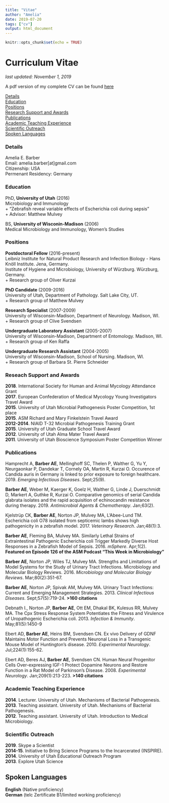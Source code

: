 ```yaml
---
title: "Vitae"
author: "Amelia"
date: 2019-07-20
tags: ["cv"]
output: html_document
---
```


```r
knitr::opts_chunk$set(echo = TRUE)
```

# Curriculum Vitae

*last updated: November 1, 2019*

A pdf version of my complete CV can be found [here](/top/vitae_files/CV.pdf)\

[Details](#Details)<br>
[Education](#Education)<br>
[Positions](#Positions)<br>
[Research Support and Awards](#Awards)<br>
[Publications](#Publications)<br>
[Academic Teaching Experience](#Teaching)<br>
[Scientific Outreach](#Outreach)<br>
[Spoken Languages](#Languages)


### Details {#Details}
Amelia E. Barber<br>
Email: amelia.barber[at]gmail.com<br>
Citizenship: USA<br>
Permenant Residency: Germany<br>

### Education {#Education}
PhD, **University of Utah** (2016)<br>
Microbiology and Immunology<br>
+ "Zebrafish reveal variable effects of Escherichia coli during sepsis"<br>
+ Advisor: Matthew Mulvey

BS, **University of Wisconin-Madison** (2006)<br>
Medical Microbiology and Immunology, Women's Studies

### Positions
**Postdoctoral Fellow** (2016-present)<br>
Leibniz Institute for Natural Product Research and Infection Biology -  Hans Knöll Institute. Jena, Germany.<br>
Institute of Hygiene and Microbiology, University of Würzburg. Würzburg, Germany.<br>
+ Research group of Oliver Kurzai

**PhD Candidate** (2009-2016)<br>
University of Utah, Department of Pathology. Salt Lake City, UT.<br>
+ Research group of Matthew Mulvey

**Research Specialist** (2007-2009)<br>
University of Wisconsin-Madison, Department of Neurology. Madison, WI.<br>
+ Research group of Clive Svendsen

**Undergraduate Laboratory Assistant** (2005-2007)<br>
University of Wisconsin-Madison, Department of Entomology. Madison, WI.<br>
+ Research group of Ken Raffa

**Undergraduate Research Assistant** (2004-2005)<br>
University of Wisconsin-Madison, School of Nursing. Madison, WI.<br>
+ Research group of Barbara St. Pierre Schneider


### Reseach Support and Awards {#Awards}
**2018**. International Society for Human and Animal Mycology Attendance Grant <br>
**2017**. European Confederation of Medical Mycology Young Investigators Travel Award <br>
**2015**. University of Utah Microbial Pathogenesis Poster Competition, 1st place <br>
**2015**. ASM Richard and Mary Finkelstein Travel Award <br>
**2012-2014**. NIAID T-32 Microbial Pathogenesis Training Grant <br>
**2015**. University of Utah Graduate School Travel Award <br>
**2012**. University of Utah Alma Mater Travel Award <br>
**2011**. University of Utah Bioscience Symposium Poster Competition Winner

### Publications {#Publications}
Hamprecht A, **Barber AE**, Mellinghoff SC, Thelen P, Walther G, Yu Y, Neurgaonkar P, Dandekar T, Cornely OA, Martin R, Kurzai O. Occurence of Candida auris in Germany is linked to prior exposure to foreign healthcare. 2019. *Emerging Infectious Diseases*. Sept;25(9).

**Barber AE**, Weber M, Kaerger K, Goelz H, Walther G, Linde J, Duerschmidt D, Markert A, Guthke R, Kurzai O. Comparative genomics of serial Candida glabrata isolates and the rapid acquisition of echinocandin resistance during therapy. 2019. *Antimicrobial Agents & Chemotherapy*. Jan;63(2).

Kjelstrüp CK, **Barber AE**, Norton JP, Mulvey MA, L’Abee-Lund TM. Escherichia coli O78 isolated from septicemic lambs shows high pathogenicity in a zebrafish model. 2017. *Veterinary Research*. Jan;48(1):3.

**Barber AE**, Fleming BA, Mulvey MA. Similarly Lethal Strains of Extraintestinal Pathogenic Escherichia coli Trigger Markedly Diverse Host Responses in a Zebrafish Model of Sepsis. 2016. *mSphere*. Apr;1(2). **Featured on Episode 126 of the ASM Podcast “This Week in Microbiology”**

**Barber AE**, Norton JP, Wiles TJ, Mulvey MA. Strengths and Limitations of Model Systems for the Study of Urinary Tract Infections. Microbiology and Molecular Biology Reviews. 2016. *Microbiology and Molecular Biology Reviews*. Mar;80(2):351-67.

**Barber AE**, Norton JP, Spivak AM, Mulvey MA. Urinary Tract Infections: Current and Emerging Management Strategies. 2013. *Clinical Infectious Diseases*. Sept;57(5):719-24. **>160 citations**

Debnath I., Norton JP, **Barber AE**, Ott EM, Dhakal BK, Kulesus RR, Mulvey MA. The Cpx Stress Response System Potentiates the Fitness and Virulence of Uropathogenic Escherichia coli. 2013. *Infection & Immunity*. May;81(5):1450-9

Ebert AD, **Barber AE**, Heins BM, Svendsen CN. Ex vivo Delivery of GDNF Maintains Motor Function and Prevents Neuronal Loss in a Transgenic Mouse Model of Huntington’s disease. 2010. *Experimental Neurology*. Jul;224(1):155-62. 

Ebert AD, Beres AJ, **Barber AE**, Svendsen CN. Human Neural Progenitor Cells Over-expressing IGF-1 Protect Dopamine Neurons and Restore Function in a Rat Model of Parkinson's Disease. 2008. *Experimental Neurology*. Jan;209(1):213-223. **>140 citations**

### Academic Teaching Experience {#Teaching}

**2014**. Lecturer. University of Utah. Mechanisms of Bacterial Pathogenesis.<br>
**2013**. Teaching assistant. University of Utah. Mechanisms of Bacterial Pathogenesis.<br>
**2012**. Teaching assistant. University of Utah. Introduction to Medical Microbiology.

### Scientific Outreach {#Outreach}

**2019**. Skype a Scientist <br>
**2014-15**. Initiative to Bring Science Programs to the Incarcerated (INSPIRE). <br>
**2014**. University of Utah Educational Outreach Program <br>
**2013**. Explore Utah Science

## Spoken Languages {#Languages}

**English** (Native proficiency)<br>
**German** (telc Zertificate B1/limited working proficiency)